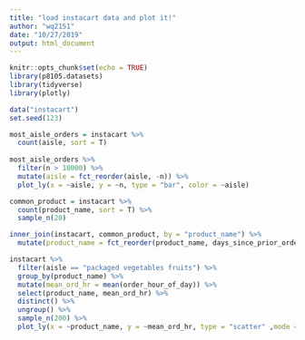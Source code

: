 ```yaml
---
title: "load instacart data and plot it!"
author: "wq2151"
date: "10/27/2019"
output: html_document
---
```


```r
knitr::opts_chunk$set(echo = TRUE)
library(p8105.datasets)
library(tidyverse)
library(plotly)
```

```r
data("instacart")
set.seed(123)

most_aisle_orders = instacart %>%
  count(aisle, sort = T)
  
most_aisle_orders %>% 
  filter(n > 10000) %>% 
  mutate(aisle = fct_reorder(aisle, -n)) %>% 
  plot_ly(x = ~aisle, y = ~n, type = "bar", color = ~aisle)
```

```r
common_product = instacart %>% 
  count(product_name, sort = T) %>% 
  sample_n(20)

inner_join(instacart, common_product, by = "product_name") %>% 
  mutate(product_name = fct_reorder(product_name, days_since_prior_order)) %>%   plot_ly(x = ~product_name, y = ~days_since_prior_order, type = "box")
```

```r
instacart %>% 
  filter(aisle == "packaged vegetables fruits") %>% 
  group_by(product_name) %>% 
  mutate(mean_ord_hr = mean(order_hour_of_day)) %>% 
  select(product_name, mean_ord_hr) %>% 
  distinct() %>% 
  ungroup() %>% 
  sample_n(200) %>% 
  plot_ly(x = ~product_name, y = ~mean_ord_hr, type = "scatter" ,mode = "markers")
```


